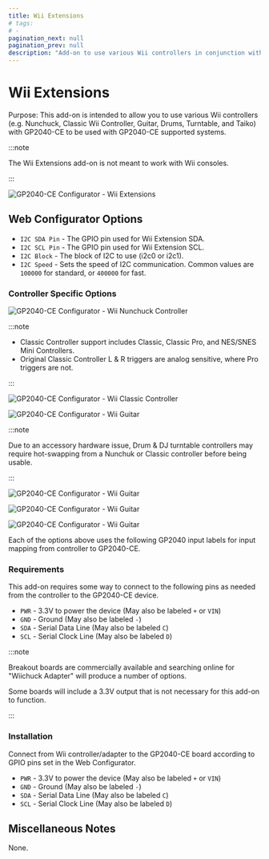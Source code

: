 ```yaml
---
title: Wii Extensions
# tags:
# -
pagination_next: null
pagination_prev: null
description: "Add-on to use various Wii controllers in conjunction with GP2040-CE to send inputs to supported systems"
---
```



# Wii Extensions

Purpose: This add-on is intended to allow you to use various Wii controllers (e.g. Nunchuck, Classic Wii Controller, Guitar, Drums, Turntable, and Taiko) with GP2040-CE to be used with GP2040-CE supported systems.

:::note

The Wii Extensions add-on is not meant to work with Wii consoles.

:::

![GP2040-CE Configurator - Wii Extensions](../assets/images/gpc-add-ons-wii-extensions.png)

## Web Configurator Options

- `I2C SDA Pin` - The GPIO pin used for Wii Extension SDA.
- `I2C SCL Pin` - The GPIO pin used for Wii Extension SCL.
- `I2C Block` - The block of I2C to use (i2c0 or i2c1).
- `I2C Speed` - Sets the speed of I2C communication. Common values are `100000` for standard, or `400000` for fast.

### Controller Specific Options

<Tabs groupId="wii-extenstions" defaultValue="Nunchuck">
<TabItem value="Nunchuck" label="Nunchuck" default>

![GP2040-CE Configurator - Wii Nunchuck Controller](../assets/images/wii-extension-controllers/nunchuck.svg)

</TabItem>
<TabItem value="Classic" label="Classic" default>

:::note

- Classic Controller support includes Classic, Classic Pro, and NES/SNES Mini Controllers.
- Original Classic Controller L & R triggers are analog sensitive, where Pro triggers are not.

:::

![GP2040-CE Configurator - Wii Classic Controller](../assets/images/wii-extension-controllers/classic.svg)

</TabItem>
<TabItem value="Guitar" label="Guitar" default>

![GP2040-CE Configurator - Wii Guitar](../assets/images/wii-extension-controllers/guitar.svg)

</TabItem>
<TabItem value="Drums" label="Drums" default>

:::note

Due to an accessory hardware issue, Drum & DJ turntable controllers may require hot-swapping from a Nunchuk or Classic controller before being usable.

:::

![GP2040-CE Configurator - Wii Guitar](../assets/images/wii-extension-controllers/drums.svg)

</TabItem>
<TabItem value="Turntable" label="Turntable" default>

![GP2040-CE Configurator - Wii Guitar](../assets/images/wii-extension-controllers/turntable.svg)

</TabItem>
<TabItem value="Taiko" label="Taiko" default>

![GP2040-CE Configurator - Wii Guitar](../assets/images/wii-extension-controllers/taiko.svg)

</TabItem>
</Tabs>

Each of the options above uses the following GP2040 input labels for input mapping from controller to GP2040-CE.

<InputTable />

### Requirements

This add-on requires some way to connect to the following pins as needed from the controller to the GP2040-CE device.

- `PWR` - 3.3V to power the device (May also be labeled `+` or `VIN`)
- `GND` - Ground (May also be labeled `-`)
- `SDA` - Serial Data Line (May also be labeled `C`)
- `SCL` - Serial Clock Line (May also be labeled `D`)

:::note

Breakout boards are commercially available and searching online for "Wiichuck Adapter" will produce a number of options.

Some boards will include a 3.3V output that is not necessary for this add-on to function.

:::

### Installation

Connect from Wii controller/adapter to the GP2040-CE board according to GPIO pins set in the Web Configurator.

- `PWR` - 3.3V to power the device (May also be labeled `+` or `VIN`)
- `GND` - Ground (May also be labeled `-`)
- `SDA` - Serial Data Line (May also be labeled `C`)
- `SCL` - Serial Clock Line (May also be labeled `D`)

## Miscellaneous Notes

None.
